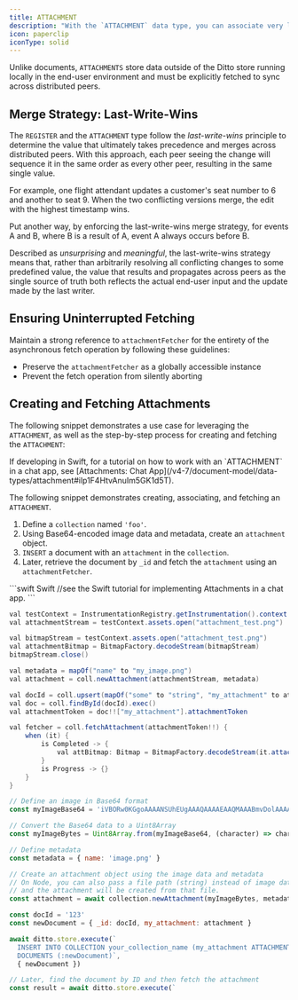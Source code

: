 ```yaml
---
title: ATTACHMENT
description: "With the `ATTACHMENT` data type, you can associate very large amounts of binary data, such as an image, video, a deeply embedded document, and so on, with a document and sync across peers without conflict."
icon: paperclip
iconType: solid
---
```


Unlike documents, `ATTACHMENTS` store data outside of the Ditto store running locally in the end-user environment and must be explicitly fetched to sync across distributed peers.

## Merge Strategy: Last-Write-Wins

The `REGISTER` and the `ATTACHMENT` type follow the *last-write-wins* principle to determine the value that ultimately takes precedence and merges across distributed peers. With this approach, each peer seeing the change will sequence it in the same order as every other peer, resulting in the same single value.

For example, one flight attendant updates a customer's seat number to 6 and another to seat 9. When the two conflicting versions merge, the edit with the highest timestamp wins.

Put another way, by enforcing the last-write-wins merge strategy, for events A and B, where B is a result of A, event A always occurs before B.

Described as *unsurprising* and *meaningful*, the last-write-wins strategy means that, rather than arbitrarily resolving all conflicting changes to some predefined value, the value that results and propagates across peers as the single source of truth both reflects the actual end-user input and the update made by the last writer.

## Ensuring Uninterrupted Fetching

Maintain a strong reference to `attachmentFetcher` for the entirety of the asynchronous fetch operation by following these guidelines:

- Preserve the `attachmentFetcher` as a globally accessible instance
- Prevent the fetch operation from silently aborting

## Creating and Fetching Attachments

The following snippet demonstrates a use case for leveraging the `ATTACHMENT`, as well as the step-by-step process for creating and fetching the `ATTACHMENT`:


<Info>
If developing in Swift, for a tutorial on how to work with an `ATTACHMENT` in a chat app, see [Attachments: Chat App](/v4-7/document-model/data-types/attachment#ilp1F4HtvAnuIm5GK1d5T).
</Info>

The following snippet demonstrates creating, associating, and fetching an `ATTACHMENT`.

1. Define a `collection` named `'foo'`.
2. Using Base64-encoded image data and metadata, create an `attachment` object.
3. `INSERT` a document with an `attachment` in the `collection`.
4. Later, retrieve the document by `_id` and fetch the `attachment` using an `attachmentFetcher`.

<CodeGroup>
```swift Swift
//see the Swift tutorial for implementing Attachments in a chat app.
```

```java Java
val testContext = InstrumentationRegistry.getInstrumentation().context
val attachmentStream = testContext.assets.open("attachment_test.png")

val bitmapStream = testContext.assets.open("attachment_test.png")
val attachmentBitmap = BitmapFactory.decodeStream(bitmapStream)
bitmapStream.close()

val metadata = mapOf("name" to "my_image.png")
val attachment = coll.newAttachment(attachmentStream, metadata)

val docId = coll.upsert(mapOf("some" to "string", "my_attachment" to attachment))
val doc = coll.findById(docId).exec()
val attachmentToken = doc!!["my_attachment"].attachmentToken

val fetcher = coll.fetchAttachment(attachmentToken!!) {
    when (it) {
        is Completed -> {
            val attBitmap: Bitmap = BitmapFactory.decodeStream(it.attachment.getInputStream())
        }
        is Progress -> {}
    }
}
```

```javascript JS
// Define an image in Base64 format
const myImageBase64 = 'iVBORw0KGgoAAAANSUhEUgAAAQAAAAEAAQMAAABmvDolAAAAA1BMVEW10NBjBBbqAAAAH0lEQVRoge3BAQ0AAADCoPdPbQ43oAAAAAAAAAAAvg0hAAABmmDh1QAAAABJRU5ErkJggg=='

// Convert the Base64 data to a Uint8Array
const myImageBytes = Uint8Array.from(myImageBase64, (character) => character.charCodeAt(0))

// Define metadata
const metadata = { name: 'image.png' }

// Create an attachment object using the image data and metadata
// On Node, you can also pass a file path (string) instead of image data
// and the attachment will be created from that file.
const attachment = await collection.newAttachment(myImageBytes, metadata)

const docId = '123'
const newDocument = { _id: docId, my_attachment: attachment }

await ditto.store.execute(`
  INSERT INTO COLLECTION your_collection_name (my_attachment ATTACHMENT)
  DOCUMENTS (:newDocument)`,
  { newDocument })

// Later, find the document by ID and then fetch the attachment
const result = await ditto.store.execute(`
```
</CodeGroup>



